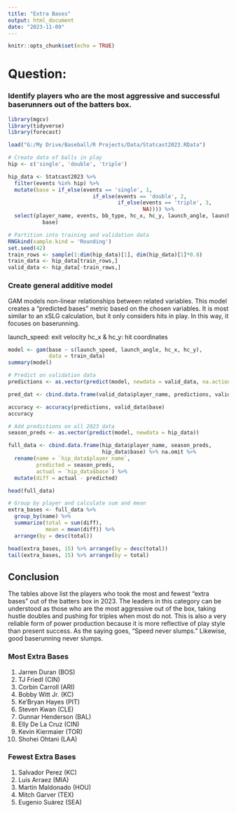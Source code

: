 ---
title: "Extra Bases"
output: html_document
date: "2023-11-09"
---

```{r setup, include=FALSE}
knitr::opts_chunk$set(echo = TRUE)
```

# Question:
### Identify players who are the most aggressive and successful baserunners out of the batters box.

```{r warning=FALSE}
library(mgcv)
library(tidyverse)
library(forecast)

load("G:/My Drive/Baseball/R Projects/Data/Statcast2023.RData")
```


```{r warning=FALSE}

# Create data of balls in play
hip <- c('single', 'double', 'triple')

hip_data <- Statcast2023 %>%
  filter(events %in% hip) %>%
  mutate(base = if_else(events == 'single', 1,
                           if_else(events == 'double', 2,
                                   if_else(events == 'triple', 3,
                                           NA)))) %>%
  select(player_name, events, bb_type, hc_x, hc_y, launch_angle, launch_speed, 
           base)

# Partition into training and validation data
RNGkind(sample.kind = 'Rounding')
set.seed(42)
train_rows <- sample(1:dim(hip_data)[1], dim(hip_data)[1]*0.8)
train_data <- hip_data[train_rows,]  
valid_data <- hip_data[-train_rows,]
```

### Create general additive model

GAM models non-linear relationships between related variables. This model creates a "predicted bases" metric based on the chosen variables. It is most similar to an xSLG calculation, but it only considers hits in play. In this way, it focuses on baserunning.

launch_speed: exit velocity
hc_x & hc_y: hit coordinates

```{r}
model <- gam(base ~ s(launch_speed, launch_angle, hc_x, hc_y),
             data = train_data)
summary(model)
```

```{r}
# Predict on validation data
predictions <- as.vector(predict(model, newdata = valid_data, na.action = na.pass))

pred_dat <- cbind.data.frame(valid_data$player_name, predictions, valid_data$base) %>% na.omit

accuracy <- accuracy(predictions, valid_data$base)
accuracy
```

```{r}

# Add predictions on all 2023 data
season_preds <- as.vector(predict(model, newdata = hip_data))

full_data <- cbind.data.frame(hip_data$player_name, season_preds,
                              hip_data$base) %>% na.omit %>%
  rename(name = `hip_data$player_name`,
         predicted = season_preds,
         actual = `hip_data$base`) %>%
  mutate(diff = actual - predicted)

head(full_data)
```

```{r}
# Group by player and calculate sum and mean
extra_bases <- full_data %>%
  group_by(name) %>%
  summarize(total = sum(diff),
            mean = mean(diff)) %>%
  arrange(by = desc(total))

head(extra_bases, 15) %>% arrange(by = desc(total))
tail(extra_bases, 15) %>% arrange(by = total)
```

## Conclusion

The tables above list the players who took the most and fewest "extra bases" out of the batters box in 2023. The leaders in this category can be understood as those who are the most aggressive out of the box, taking hustle doubles and pushing for triples when most do not. This is also a very reliable form of power production because it is more reflective of play style than present success. As the saying goes, "Speed never slumps." Likewise, good baserunning never slumps.

### Most Extra Bases

1. Jarren Duran (BOS)
2. TJ Friedl (CIN)
3. Corbin Carroll (ARI)
4. Bobby Witt Jr. (KC)
5. Ke'Bryan Hayes (PIT)
6. Steven Kwan (CLE)
7. Gunnar Henderson (BAL)
8. Elly De La Cruz (CIN)
9. Kevin Kiermaier (TOR)
10. Shohei Ohtani (LAA)

### Fewest Extra Bases

1. Salvador Perez (KC)
2. Luis Arraez (MIA)
3. Martín Maldonado (HOU)
4. Mitch Garver (TEX)
5. Eugenio Suárez (SEA)




